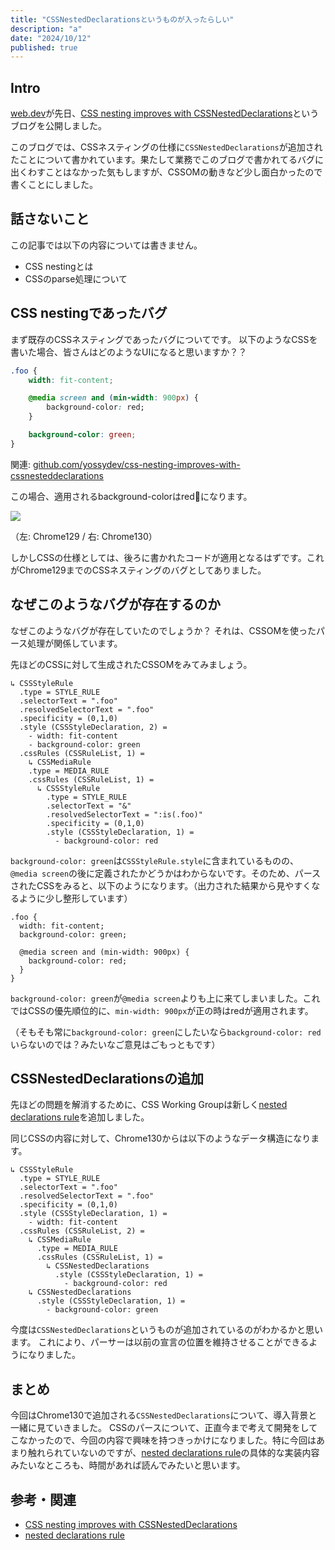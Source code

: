 ```yaml
---
title: "CSSNestedDeclarationsというものが入ったらしい"
description: "a"
date: "2024/10/12"
published: true
---
```


## Intro

[web.dev](https://web.dev/?hl=en)が先日、[CSS nesting improves with CSSNestedDeclarations](https://web.dev/blog/css-nesting-cssnesteddeclarations?hl=en)というブログを公開しました。

このブログでは、CSSネスティングの仕様に`CSSNestedDeclarations`が追加されたことについて書かれています。果たして業務でこのブログで書かれてるバグに出くわすことはなかった気もしますが、CSSOMの動きなど少し面白かったので書くことにしました。

## 話さないこと

この記事では以下の内容については書きません。

- CSS nestingとは
- CSSのparse処理について

## CSS nestingであったバグ

まず既存のCSSネスティングであったバグについてです。
以下のようなCSSを書いた場合、皆さんはどのようなUIになると思いますか？？

```css
.foo {
	width: fit-content;

	@media screen and (min-width: 900px) {
		background-color: red;
	}

	background-color: green;
}
```

関連: [github.com/yossydev/css-nesting-improves-with-cssnesteddeclarations](https://github.com/yossydev/css-nesting-improves-with-cssnesteddeclarations)

この場合、適用されるbackground-colorはred🛑になります。

<img src="https://github.com/user-attachments/assets/d2c31c61-c0fc-4584-a26f-ae813863db64"/>

（左: Chrome129 / 右: Chrome130）

しかしCSSの仕様としては、後ろに書かれたコードが適用となるはずです。これがChrome129までのCSSネスティングのバグとしてありました。

## なぜこのようなバグが存在するのか

なぜこのようなバグが存在していたのでしょうか？
それは、CSSOMを使ったパース処理が関係しています。

先ほどのCSSに対して生成されたCSSOMをみてみましょう。

```
↳ CSSStyleRule
  .type = STYLE_RULE
  .selectorText = ".foo"
  .resolvedSelectorText = ".foo"
  .specificity = (0,1,0)
  .style (CSSStyleDeclaration, 2) =
    - width: fit-content
    - background-color: green
  .cssRules (CSSRuleList, 1) =
    ↳ CSSMediaRule
    .type = MEDIA_RULE
    .cssRules (CSSRuleList, 1) =
      ↳ CSSStyleRule
        .type = STYLE_RULE
        .selectorText = "&"
        .resolvedSelectorText = ":is(.foo)"
        .specificity = (0,1,0)
        .style (CSSStyleDeclaration, 1) =
          - background-color: red
```

`background-color: green`は`CSSStyleRule.style`に含まれているものの、`@media screen`の後に定義されたかどうかはわからないです。そのため、パースされたCSSをみると、以下のようになります。（出力された結果から見やすくなるように少し整形しています）

```
.foo {
  width: fit-content; 
  background-color: green;

  @media screen and (min-width: 900px) {
    background-color: red;
  }
}
```

`background-color: green`が`@media screen`よりも上に来てしまいました。これではCSSの優先順位的に、`min-width: 900px`が正の時はredが適用されます。

（そもそも常に`background-color: green`にしたいなら`background-color: red`いらないのでは？みたいなご意見はごもっともです）

## CSSNestedDeclarationsの追加

先ほどの問題を解消するために、CSS Working Groupは新しく[nested declarations rule](https://drafts.csswg.org/css-nesting/#nested-declarations-rule)を追加しました。

同じCSSの内容に対して、Chrome130からは以下のようなデータ構造になります。

```
↳ CSSStyleRule
  .type = STYLE_RULE
  .selectorText = ".foo"
  .resolvedSelectorText = ".foo"
  .specificity = (0,1,0)
  .style (CSSStyleDeclaration, 1) =
    - width: fit-content
  .cssRules (CSSRuleList, 2) =
    ↳ CSSMediaRule
      .type = MEDIA_RULE
      .cssRules (CSSRuleList, 1) =
        ↳ CSSNestedDeclarations
          .style (CSSStyleDeclaration, 1) =
            - background-color: red
    ↳ CSSNestedDeclarations
      .style (CSSStyleDeclaration, 1) =
        - background-color: green
```

今度は`CSSNestedDeclarations`というものが追加されているのがわかるかと思います。
これにより、パーサーは以前の宣言の位置を維持させることができるようになりました。

## まとめ

今回はChrome130で追加される`CSSNestedDeclarations`について、導入背景と一緒に見ていきました。
CSSのパースについて、正直今まで考えて開発をしてこなかったので、今回の内容で興味を持つきっかけになりました。特に今回はあまり触れられていないのですが、[nested declarations rule](https://drafts.csswg.org/css-nesting/#nested-declarations-rule)の具体的な実装内容みたいなところも、時間があれば読んでみたいと思います。

## 参考・関連

- [CSS nesting improves with CSSNestedDeclarations](https://web.dev/blog/css-nesting-cssnesteddeclarations?hl=en)
- [nested declarations rule](https://drafts.csswg.org/css-nesting/#nested-declarations-rule)
